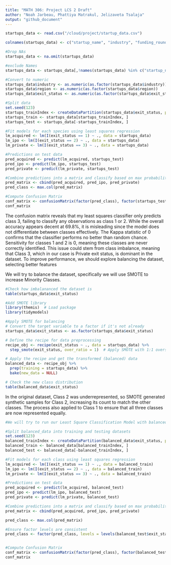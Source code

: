 ```yaml
---
title: "MATH 306: Project LCS 2 Draft"
author: "Noah Jarbeau, Phattiya Matrakul, Jelizaveta Tsalaja"
output: "github_document"
---
```


```r
startups_data <- read.csv("/cloud/project/startup_data.csv")

colnames(startups_data) <- c("startup_name", "industry", "funding_rounds", "funding_amount", "valuation", "revenue", "employees", "market_share_percent", "profitable", "year_founded", "region", "exit_status")

#Drop NAs
startups_data <- na.omit(startups_data)

#exclude Names
startups_data <- startups_data[,!names(startups_data) %in% c("startup_name")]

#Convert to numeric
startups_data$industry <- as.numeric(as.factor(startups_data$industry))
startups_data$region <- as.numeric(as.factor(startups_data$region))
startups_data$exit_status <- as.numeric(as.factor(startups_data$exit_status))

#Split data 
set.seed(123)
startups_trainIndex <- createDataPartition(startups_data$exit_status, p=0.7, list = FALSE)
startups_train <- startups_data[startups_trainIndex, ]
startups_test <- startups_data[-startups_trainIndex, ]

#Fit models for each species using least squares regression
lm_acquired <- lm(I(exit_status == 1) ~ ., data = startups_data)
lm_ipo <- lm(I(exit_status == 2) ~ ., data = startups_data)
lm_private <- lm(I(exit_status == 3) ~ ., data = startups_data)

#Predictions on test data
pred_acquired <- predict(lm_acquired, startups_test)
pred_ipo <- predict(lm_ipo, startups_test)
pred_private <- predict(lm_private, startups_test)

#Combine predictions into a matrix and classify based on max probability
pred_matrix <- cbind(pred_acquired, pred_ipo, pred_private)
pred_class <- max.col(pred_matrix)

#Compute Confusion Matrix
conf_matrix <- confusionMatrix(factor(pred_class), factor(startups_test$exit_status))
conf_matrix
```


The confusion matrix reveals that my least squares classifier only predicts class 3, failing to classify any observations as class 1 or 2. While the overall accuracy appears decent at 69.8%, it is misleading since the model does not differentiate between classes effectively. The Kappa statistic of 0 confirms that the classifier performs no better than random chance. Sensitivity for classes 1 and 2 is 0, meaning these classes are never correctly identified. This issue could stem from class imbalance, meaning that Class 3, which in our case is Private exit status, is dominant in the dataset. To improve performance, we should explore balancing the dataset, selecting better features


We will try to balance the dataset, specifically we will use SMOTE to increase Minority Classes.

```r
#Check how imbalananced the dataset is
table(startups_data$exit_status)

#Add SMOTE library
library(themis)  # Load package
library(tidymodels) 

#Apply SMOTE for balancing
# Convert the target variable to a factor if it's not already
startups_data$exit_status <- as.factor(startups_data$exit_status)

# Define the recipe for data preprocessing
recipe_obj <- recipe(exit_status ~ ., data = startups_data) %>%
  step_smote(exit_status, over_ratio = 1)  # Apply SMOTE with 1:1 oversampling ratio

# Apply the recipe and get the transformed (balanced) data
balanced_data <- recipe_obj %>%
  prep(training = startups_data) %>%
  bake(new_data = NULL)

# Check the new class distribution
table(balanced_data$exit_status)
```

In the original dataset, Class 2 was underrepresented, so SMOTE generated synthetic samples for Class 2, increasing its count to match the other classes. The process also applied to Class 1 to ensure that all three classes are now represented equally.

```r
#We will try to run our Least Square Classification Model with balanced data

#Split balanced_data into training and testing datasets
set.seed(123)
balanced_trainIndex <- createDataPartition(balanced_data$exit_status, p = 0.8, list = FALSE)
balanced_train <- balanced_data[balanced_trainIndex, ]
balanced_test <- balanced_data[-balanced_trainIndex, ]

#Fit models for each class using least squares regression
lm_acquired <- lm(I(exit_status == 1) ~ ., data = balanced_train)
lm_ipo <- lm(I(exit_status == 2) ~ ., data = balanced_train)
lm_private <- lm(I(exit_status == 3) ~ ., data = balanced_train)

#Predictions on test data
pred_acquired <- predict(lm_acquired, balanced_test)
pred_ipo <- predict(lm_ipo, balanced_test)
pred_private <- predict(lm_private, balanced_test)

#Combine predictions into a matrix and classify based on max probability
pred_matrix <- cbind(pred_acquired, pred_ipo, pred_private)

pred_class <- max.col(pred_matrix)

#Ensure factor levels are consistent
pred_class <- factor(pred_class, levels = levels(balanced_test$exit_status))


#Compute Confusion Matrix
conf_matrix <- confusionMatrix(factor(pred_class), factor(balanced_test$exit_status))
conf_matrix
```

